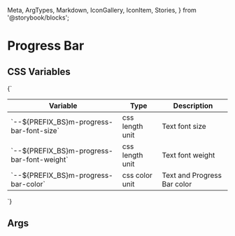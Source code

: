   Meta,
  ArgTypes,
  Markdown,
  IconGallery,
  IconItem,
  Stories,
} from '@storybook/blocks';



# Progress Bar

## CSS Variables
<Markdown>
  {`

| Variable                                           | Type              | Description                           |
  |--------------------------------------------------|-------------------|---------------------------------------|
  | \`--${PREFIX_BS}m-progress-bar-font-size\`       | css length unit   | Text font size                        |
  | \`--${PREFIX_BS}m-progress-bar-font-weight\`     | css length unit   | Text font weight                      |
  | \`--${PREFIX_BS}m-progress-bar-color\`           | css color unit    | Text and Progress Bar color           |

  `}
</Markdown>

## Args
<Meta of={MProgressBarStories} />

<ArgTypes of={MProgressBarStories} />

<Stories />


